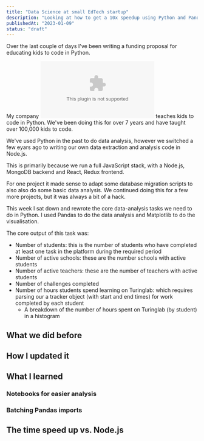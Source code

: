 ```yaml
---
title: "Data Science at small EdTech startup"
description: "Looking at how to get a 10x speedup using Python and Pands vs. data extraction in Node.js"
publishedAt: "2023-01-09"
status: "draft"
---
```


Over the last couple of days I've been writing a funding proposal for educating kids to code in Python.

My company ![Turinglab](www.turinglab.com) teaches kids to code in Python. We've been doing this for over 7 years and have taught over 100,000 kids to code.

We've used Python in the past to do data analysis, however we switched a few eyars ago to writing our own data extraction and analysis code in Node.js.

This is primarily because we run a full JavaScript stack, with a Node.js, MongoDB backend and React, Redux frontend.

For one project it made sense to adapt some database migration scripts to also also do some basic data analysis. We continued doing this for a few more projects, but it was always a bit of a hack.

This week I sat down and rewrote the core data-analysis tasks we need to do in Python. I used Pandas to do the data analysis and Matplotlib to do the visualisation.

The core output of this task was:

- Number of students: this is the number of students who have completed at least one task in the platform during the required period
- Number of active schools: these are the number schools with active students
- Number of active teachers: these are the number of teachers with active students
- Number of challenges completed
- Number of hours students spend learning on Turinglab: which requires parsing our a tracker object (with start and end times) for work completed by each student
  - A breakdown of the number of hours spent on Turinglab (by student) in a histogram

## What we did before

## How I updated it

## What I learned

### Notebooks for easier analysis

### Batching Pandas imports

## The time speed up vs. Node.js
